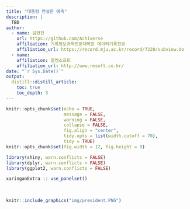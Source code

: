 ```yaml
---
title: "대통령 연설문 예측"
description: |
  TBD
author:
  - name: 김현진
    url: https://github.com/Achiverse
    affiliation: 기록정보과학전문대학원 데이터기록전공
    affiliation_url: https://record.mju.ac.kr/record/7220/subview.do
  - name: 
    affiliation: 알엠소프트
    affiliation_url: http://www.rmsoft.co.kr/
date: "`r Sys.Date()`"
output: 
  distill::distill_article:
    toc: true
    toc_depth: 3  
---
```


```r
knitr::opts_chunk$set(echo = TRUE, 
                      message = FALSE, 
                      warning = FALSE, 
                      collapse = FALSE,
                      fig.align = "center",
                      tidy.opts = list(width.cutoff = 70), 
                      tidy = TRUE)
knitr::opts_chunk$set(fig.width = 12, fig.height = 9)

library(shiny, warn.conflicts = FALSE)
library(dplyr, warn.conflicts = FALSE)
library(ggplot2, warn.conflicts = FALSE)

xaringanExtra :: use_panelset()
```

<br>

```r
knitr::include_graphics("img/president.PNG")
```